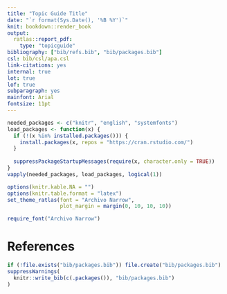```yaml
---
title: "Topic Guide Title"
date: "`r format(Sys.Date(), '%B %Y')`"
knit: bookdown::render_book
output:
  ratlas::report_pdf:
    type: "topicguide"
bibliography: ["bib/refs.bib", "bib/packages.bib"]
csl: bib/csl/apa.csl
link-citations: yes
internal: true
lot: true
lof: true
subparagraph: yes
mainfont: Arial
fontsize: 11pt
---
```


```r
needed_packages <- c("knitr", "english", "systemfonts")
load_packages <- function(x) {
  if (!(x %in% installed.packages())) {
    install.packages(x, repos = "https://cran.rstudio.com/")
  }
  
  suppressPackageStartupMessages(require(x, character.only = TRUE))
}
vapply(needed_packages, load_packages, logical(1))

options(knitr.kable.NA = "")
options(knitr.table.format = "latex")
set_theme_ratlas(font = "Archivo Narrow",
                 plot_margin = margin(0, 10, 10, 10))

require_font("Archivo Narrow")
```




\newpage

# References

```r
if (!file.exists("bib/packages.bib")) file.create("bib/packages.bib")
suppressWarnings(
  knitr::write_bib(c(.packages()), "bib/packages.bib")
)
```

\printbibliography[heading=none]

\setlength{\parindent}{15pt}
\setlength{\leftskip}{0pt}
